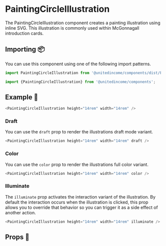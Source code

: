 
# PaintingCircleIllustration

The PaintingCircleIllustration component creates a painting illustration using inline SVG. This illustration is commonly used within McGonnagall introduction cards.

## Importing 📦

You can use this component using one of the following import patterns.

```javascript
import PaintingCircleIllustration from '@unitedincome/components/dist/PaintingCircleIllustration';
```

```javascript
import {PaintingCircleIllustration} from '@unitedincome/components';
```

## Example 🚀

<Preview>
  <PaintingCircleIllustration height="14rem" width="14rem" />
</Preview>

```javascript
<PaintingCircleIllustration height="14rem" width="14rem" />
```

### Draft

You can use the `draft` prop to render the illustrations draft mode variant.

<Preview>
  <PaintingCircleIllustration height="14rem" width="14rem" draft />
</Preview>

```javascript
<PaintingCircleIllustration height="14rem" width="14rem" draft />
```

### Color

You can use the `color` prop to render the illustrations full color variant.

<Preview>
  <PaintingCircleIllustration height="14rem" width="14rem" color />
</Preview>

```javascript
<PaintingCircleIllustration height="14rem" width="14rem" color />
```

### Illuminate

The `illuminate` prop activates the interaction variant of the illustration. By default the interaction occurs when the illustration is clicked, this prop allows you to override that behavior so you can trigger it as a side effect of another action.

<Preview>
  <PaintingCircleIllustration height="14rem" width="14rem" illuminate />
</Preview>

```javascript
<PaintingCircleIllustration height="14rem" width="14rem" illuminate />
```

## Props 🔧

<Props of={PaintingCircleIllustration} />
